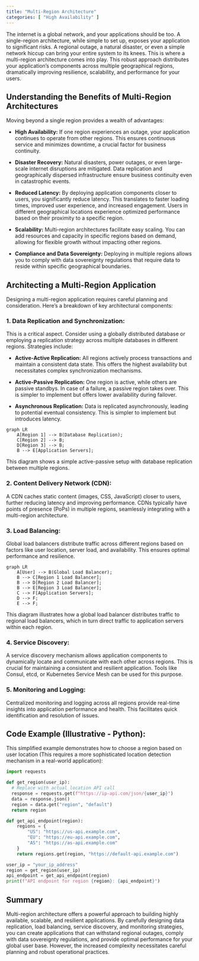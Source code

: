 ```yaml
---
title: "Multi-Region Architecture"
categories: [ "High Availability" ]
---
```



The internet is a global network, and your applications should be too.  A single-region architecture, while simple to set up, exposes your application to significant risks.  A regional outage, a natural disaster, or even a simple network hiccup can bring your entire system to its knees.  This is where a multi-region architecture comes into play.  This robust approach distributes your application's components across multiple geographical regions, dramatically improving resilience, scalability, and performance for your users.

## Understanding the Benefits of Multi-Region Architectures

Moving beyond a single region provides a wealth of advantages:

* **High Availability:** If one region experiences an outage, your application continues to operate from other regions.  This ensures continuous service and minimizes downtime, a crucial factor for business continuity.

* **Disaster Recovery:** Natural disasters, power outages, or even large-scale internet disruptions are mitigated.  Data replication and geographically dispersed infrastructure ensure business continuity even in catastrophic events.

* **Reduced Latency:** By deploying application components closer to users, you significantly reduce latency. This translates to faster loading times, improved user experience, and increased engagement. Users in different geographical locations experience optimized performance based on their proximity to a specific region.

* **Scalability:** Multi-region architectures facilitate easy scaling.  You can add resources and capacity in specific regions based on demand, allowing for flexible growth without impacting other regions.

* **Compliance and Data Sovereignty:**  Deploying in multiple regions allows you to comply with data sovereignty regulations that require data to reside within specific geographical boundaries.


## Architecting a Multi-Region Application

Designing a multi-region application requires careful planning and consideration. Here's a breakdown of key architectural components:

### 1. Data Replication and Synchronization:

This is a critical aspect.  Consider using a globally distributed database or employing a replication strategy across multiple databases in different regions.  Strategies include:

* **Active-Active Replication:** All regions actively process transactions and maintain a consistent data state. This offers the highest availability but necessitates complex synchronization mechanisms.

* **Active-Passive Replication:** One region is active, while others are passive standbys.  In case of a failure, a passive region takes over.  This is simpler to implement but offers lower availability during failover.

* **Asynchronous Replication:** Data is replicated asynchronously, leading to potential eventual consistency. This is simpler to implement but introduces latency.


```mermaid
graph LR
    A[Region 1] --> B(Database Replication);
    C[Region 2] --> B;
    D[Region 3] --> B;
    B --> E[Application Servers];
```

This diagram shows a simple active-passive setup with database replication between multiple regions.

### 2. Content Delivery Network (CDN):

A CDN caches static content (images, CSS, JavaScript) closer to users, further reducing latency and improving performance.  CDNs typically have points of presence (PoPs) in multiple regions, seamlessly integrating with a multi-region architecture.


### 3. Load Balancing:

Global load balancers distribute traffic across different regions based on factors like user location, server load, and availability.  This ensures optimal performance and resilience.


```mermaid
graph LR
    A[User] --> B(Global Load Balancer);
    B --> C[Region 1 Load Balancer];
    B --> D[Region 2 Load Balancer];
    B --> E[Region 3 Load Balancer];
    C --> F[Application Servers];
    D --> F;
    E --> F;

```

This diagram illustrates how a global load balancer distributes traffic to regional load balancers, which in turn direct traffic to application servers within each region.

### 4. Service Discovery:

A service discovery mechanism allows application components to dynamically locate and communicate with each other across regions.  This is crucial for maintaining a consistent and resilient application.  Tools like Consul, etcd, or Kubernetes Service Mesh can be used for this purpose.


### 5. Monitoring and Logging:

Centralized monitoring and logging across all regions provide real-time insights into application performance and health. This facilitates quick identification and resolution of issues.

## Code Example (Illustrative - Python):

This simplified example demonstrates how to choose a region based on user location (This requires a more sophisticated location detection mechanism in a real-world application):


```python
import requests

def get_region(user_ip):
  # Replace with actual location API call
  response = requests.get(f"https://ip-api.com/json/{user_ip}")
  data = response.json()
  region = data.get("region", "default")
  return region

def get_api_endpoint(region):
    regions = {
        "US": "https://us-api.example.com",
        "EU": "https://eu-api.example.com",
        "AS": "https://as-api.example.com"
    }
    return regions.get(region, "https://default-api.example.com")

user_ip = "your_ip_address"
region = get_region(user_ip)
api_endpoint = get_api_endpoint(region)
print(f"API endpoint for region {region}: {api_endpoint}")


```


## Summary

Multi-region architecture offers a powerful approach to building highly available, scalable, and resilient applications.  By carefully designing data replication, load balancing, service discovery, and monitoring strategies, you can create applications that can withstand regional outages, comply with data sovereignty regulations, and provide optimal performance for your global user base.  However, the increased complexity necessitates careful planning and robust operational practices.

